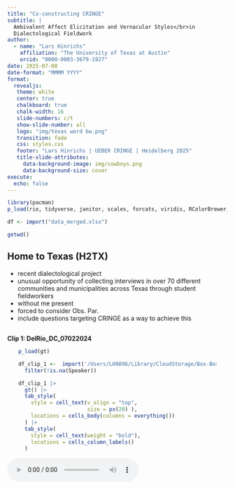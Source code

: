 ```yaml
---
title: "Co-constructing CRINGE"
subtitle: |
  Ambivalent Affect Elicitation and Vernacular Styles</br>in 
  Dialectological Fieldwork
author:
  - name: "Lars Hinrichs"
    affiliation: "The University of Texas at Austin"
    orcid: "0000-0003-3679-1927"
date: 2025-07-08
date-format: "MMMM YYYY"
format: 
  revealjs:
   theme: white
   center: true
   chalkboard: true
   chalk-width: 16
   slide-numbers: c/t
   show-slide-number: all
   logo: "img/texas word bw.png"
   transition: fade
   css: styles.css
   footer: "Lars Hinrichs | UEBER CRINGE | Heidelberg 2025"
   title-slide-attributes:
     data-background-image: img/cowboys.png
     data-background-size: cover
execute:
  echo: false
---
```



```r
library(pacman)
p_load(rio, tidyverse, janitor, scales, forcats, viridis, RColorBrewer, gt)
```

```r
df <- import("data_merged.xlsx")

getwd()
```

## Home to Texas (H2TX)

::: {.notes}

- recent dialectological project
- unusual opportunity of collecting interviews in over 70 different communities and municipalities across Texas through student fieldworkers
- without me present
- forced to consider Obs. Par.
- include questions targeting CRINGE as a way to achieve this

:::

## {background-iframe="https://www.youtube.com/embed/1GkKVKZJmiw?si=qED101A2aB1T0APj" background-interactive="true"}


## 

**Clip 1: DelRio_DC_07022024**

:::{style="width: 90%; margin: auto;"}

```r
p_load(gt)

df_clip_1 <-  import('/Users/LH9896/Library/CloudStorage/Box-Box/_TELL/Projects/TELL & H2TX/H2TX teaching/interview session 06-2025/Language_DelRio_DC_07022024_1.xlsx') |> 
  filter(!is.na(Speaker)) 

df_clip_1 |> 
  gt() |> 
  tab_style(
    style = cell_text(v_align = "top",
                      size = px(20) ),
    locations = cells_body(columns = everything())
  ) |> 
  tab_style(
    style = cell_text(weight = "bold"),
    locations = cells_column_labels()
  ) 

```

:::

<audio controls>
  <source src="av/Language_DelRio_DC_07022024_1.mp3" type="audio/mpeg">
  Your browser does not support the audio element.
</audio>

## {.smaller}
### Some concepts

:::{.fragment}
sociolinguistic interview 
  : Key data elicitation method in dialectology and sociolinguistics
:::

:::{.fragment}
observer's paradox 
  : The challenge of studying natural speech patterns when the very act of observing alters the way people speak (Labov 1972 a, b).
:::

:::{.fragment}
phatic communion
  : Create "ties of union" through the "exchange of words" (Malinowski 1923)
:::

:::{.fragment}
danger-of-death (DoD) question 
  : An interviewing tool used to elicit natural, casual speech from participants (Labov 1972 a, b).
:::

## {.smaller}
### Critiques of the DoD question and observer's paradox

:::{.incremental}
- Doubts about effectiveness (Milroy 1987, Butters 2000)
- Ethical problems with trauma narrative elicitation (Finlay 2005, Mendoza-Denton 2008, Schilling 2013)<br>&nbsp;
- "False dilemma?" - Slx interview as interactional event in its own right... all narrative is performative (Johnstone 2006, Schilling 2008, De Fina & Perrino 2011).
- Effects of observer's paradox can be mitigated (Cukor-Avila 2000)
- Sneller & Barnhardt (2023): pop-cultural context for chatty questions
:::

:::{.fragment}
:::{.callout-tip appearance="simple"}
In designing slx interview questions for the 21st century, we should move away from a concern with observer's paradox and toward **phaticity**.
:::
:::

## {.smaller}
### CRINGE as a phatic device

:::{.incremental}
- The humor inherent in CT makes speakers volunteer these topics precisely for phaticity's sake (Jefferson 1984).
- Speakers seek the relief of sharing cringey experiences in conversation online and f2f (Rimé 2009).
- Embrace of awkwardness can engender authenticity (Haen 2018, Lotfy 2024).
:::

## Research questions

::::{.columns}
:::{.column width="65%"}
1. Can a question aimed at eliciting CT effectively achieve what the DoD question was designed to do in slx interviews? 
1. If not, why? 
:::
:::{.column}
:::
::::

# Data and Methods {.light-text background-image="img/Burnet.png" style="color: white;"}


## 
### Collecting sociolinguistic interviews with Home To Texas (H2TX)

<br> 

Decentralized community-embedded fieldwork
: Wide geographic spread; superior community access.

## H2TX 2024 interviews

- map
- rural/urban
- gender
- ethnicity

## {.smaller}
### Interview protocol 

<br>

**A** - The community: strengths, weaknesses, and change <br>&nbsp;&nbsp;&nbsp;&nbsp;&nbsp;&nbsp;(open-ended)

**B** - Multilingualism: personal background and attitudes <br>&nbsp;&nbsp;&nbsp;&nbsp;&nbsp;&nbsp;(survey questions and Likert scale responses)

**C** - Open-ended conversation questions

**D** - Reading passage

<br>

:::{.fragment}
> **Key question: no. 15**
<br>Did you ever tell a story about another person, thinking the other person was not near you, but then turned around and saw that person was standing right next to you? &nbsp;&nbsp;[a.	Could you tell me about that? What happened?]
:::

## Method: Content analysis
<br>

::: {.callout-note icon=false appearance=simple}
## Did participant answer "yes" or "no"?

- If "yes", did they offer a story? 
- If "no", was an explanation provided? 
:::

## 

:::: {.container .incremental layout-ncol="2"}
:::{.fragment}
:::{.figure}

```r
#| fig-cap: "Overall Outcome Frequency"
#| out-width: "95%"
#| fig-align: "center"

all_rdbu_colors <- brewer.pal(9, "Set2")
# Select the 3rd and 10th colors
my_custom_colors1 <- all_rdbu_colors[c(2,1)]

dat <- df |> 
  filter(!response == "na") |> 
  count(response)

p1 <- ggplot(dat, aes(response, n,
             fill = response)) +
  geom_col(width = .5,
           color = "black",
           show.legend = F) +
  
  labs(y = NULL, x = NULL) +

  geom_text(
    aes(label = n), 
    hjust = -0.2,  
    size = 10,  # font size. Note: unit different (mm)
    family = "Georgia"
  ) +
  # make sure plot area is wide enough for new text
  scale_y_continuous(expand = expansion(mult = c(0, .15))) +
  coord_flip() +
  scale_fill_manual(values = my_custom_colors1) +
  theme_classic(base_size = 25, base_family = "Georgia") +
  theme(axis.text.y = element_text(size = 30),
    axis.text.x = element_blank(),
    axis.ticks.x = element_blank())

p1
```

:::
:::

:::{.fragment}
:::{.figure}

```r
#| fig-cap: "Response by Gender"
#| out-width: "95%"
#| fig-align: "center"

df_summary <- df |>
  filter(!response == "na") |>
  count(gender, response) |> # Count combinations of gender and response
  group_by(gender) |>       # Calculate percentages within each gender group
  mutate(pct = n / sum(n)) |>
  ungroup() |> 
  mutate(response = factor(response, levels = c("no", "yes")))

# 2. Now, create the plot using this summary data
ggplot(df_summary, aes(x = gender, y = n, fill = response)) +

  geom_col(position = "fill",
           color = "black", 
           width = .6,
           show.legend = F) +
           
  # --- ADD AND CUSTOMIZE THE PERCENTAGE LABELS ---
  geom_text(
    # Use the pre-calculated percentage 'pct' for the label
    aes(label = percent(pct, accuracy = 1)),
    # This is key: position the labels in the middle of each stacked segment
    position = position_fill(vjust = 0.5),
    size = 9, # Adjust size here (unit is mm)
    color = "white",
    fontface = "bold",
    family = "Georgia"
  ) +

  scale_y_continuous(labels = percent) +
  scale_fill_manual(values = my_custom_colors1) +
  labs(y = NULL, x = NULL) +
  coord_flip() +
  # guides(fill = guide_legend(reverse = TRUE)) +
  theme_classic(base_size = 25, base_family = "Georgia") +
  
  theme(
    axis.text.y = element_text(size = 28),
    axis.text.x = element_blank(),
    axis.ticks.x = element_blank()
    # Control size of the percentage axis labels "0%", "50%", etc.
    # axis.text.x = element_text(size = 20),
    # Control the legend title size
    # legend.title = element_text(size = 22),
    # Control the legend item ("yes", "no") size
    # legend.text = element_text(size = 20),
    # legend.title = element_blank(),
    # legend.position = "top"
  )

```

:::
:::

:::{.fragment}
:::{.figure}

```r
#| fig-cap: "Response by Hispanicity<sup>*</sup>"
#| out-width: "95%"
#| fig-align: "center"


df_summary <- df |>
  filter(!response == "na",
         race %in% c("white", "hispanic")) |> 
  count(race, response) |>  
  group_by(race) |>       
  mutate(pct = n / sum(n)) |>
  ungroup() |> 
  mutate(response = factor(response, levels = c("no", "yes")))
  
p3 <- ggplot(df_summary, aes(x = race, y = n, fill = response)) +
  geom_col(position = "fill",
           color = "black", 
           width = .6,
           show.legend = F) +
           
  geom_text(
    # Use the pre-calculated percentage 'pct' for the label
    aes(label = percent(pct, accuracy = 1)),
    # This is key: position the labels in the middle of each stacked segment
    position = position_fill(vjust = 0.5),
    size = 9, # Adjust size here (unit is mm)
    color = "white",
    fontface = "bold",
    family = "Georgia"
  ) +

  scale_y_continuous(labels = percent) +
  
  scale_fill_manual(values = my_custom_colors1) +
  labs(y = NULL, x = NULL) + 
  coord_flip() +
  # guides(fill = guide_legend(reverse = TRUE)) +
  theme_classic(base_size = 25, base_family = "Georgia") +
  
  theme(
    axis.text.y = element_text(size = 28),
    axis.text.x = element_blank(),
    axis.ticks.x = element_blank(),
    # legend.text = element_text(size = 20),
    # legend.title = element_blank(),
    # legend.position = "top",
    plot.subtitle = element_text(size = 18)
  )
  
p3
```

:::
:::

:::{.fragment}
:::{.figure}

```r
#| fig-cap: "Response by Rurality"
#| out-width: "95%"
#| fig-align: "center"

df_summary <- df |>
  filter(!response == "na") |>
  count(rural_urban, response) |> # Count combinations of gender and response
  group_by(rural_urban) |>       # Calculate percentages within each gender group
  mutate(pct = n / sum(n)) |>
  ungroup() |> 
  mutate(response = factor(response, levels = c("no", "yes")))

# Create the plot using summary data
ggplot(df_summary, aes(x = rural_urban, y = n, fill = response)) +

  geom_col(position = "fill",
           color = "black", 
           width = .6,
           show.legend = F) +
           
  # --- ADD AND CUSTOMIZE THE PERCENTAGE LABELS ---
  geom_text(
    # Use the pre-calculated percentage 'pct' for the label
    aes(label = percent(pct, accuracy = 1)),
    # This is key: position the labels in the middle of each stacked segment
    position = position_fill(vjust = 0.5),
    size = 9, # Adjust size here (unit is mm)
    color = "white",
    fontface = "bold",
    family = "Georgia"
  ) +

  scale_y_continuous(labels = percent) +
  scale_fill_manual(values = my_custom_colors1) +
  labs(y = NULL, x = NULL) + 
  coord_flip() +
  # guides(fill = guide_legend(reverse = TRUE)) +
  theme_classic(base_size = 25, base_family = "Georgia") +
  theme(
    axis.text.y = element_text(size = 28),
    axis.text.x = element_blank(),
    axis.ticks.x = element_blank()
    # Control size of the percentage axis labels "0%", "50%", etc.
    # axis.text.x = element_text(size = 20),
    # Control the legend title size
    # legend.title = element_text(size = 22),
    # Control the legend item ("yes", "no") size
    # legend.text = element_text(size = 20),
    # legend.title = element_blank(),
    # legend.position = "top"
  )

```

:::
:::
::::

## {.smaller}
### Response subtypes: Yes

<br><br>

```r
#| out-width: "95%"
#| fig-align: "center"

df |> 
  filter(response == "yes") |> 
  count(explanation_type, sort = T) |> 
  gt() |> 
  tab_style(
    style = cell_text(v_align = "top",
                      size = px(20)),
    locations = cells_body(columns = everything())
  ) |> 
  tab_style(
    style = cell_text(weight = "bold"),
    locations = cells_column_labels()
  ) 

```



## {.smaller}
### Clip 2 | Response subtypes: Yes

<br>

```r

df_clip_2 <-  import('av/Eagle_Pass_NC_06052024_1.xlsx') |> 
  filter(!is.na(Speaker)) 

df_clip_2 |> 
  gt() |> 
  tab_style(
    style = cell_text(v_align = "top",
                      size = px(18) ),
    locations = cells_body(columns = everything())
  ) |> 
  tab_style(
    style = cell_text(weight = "bold"),
    locations = cells_column_labels()
  ) |> 
  tab_options(
    table.width = pct(85),
    table.margin.left = px(0)
  )

```



<audio controls>
  <source src="av/Eagle_Pass_NC_06052024_1.mp3" type="audio/mpeg">
  Your browser does not support the audio element.
</audio>



## {.smaller}
### Clip 3 | Response subtypes: Yes

<br>

```r

df_clip_3 <-  import('av/Azle_HL_06252024_1.xlsx') |> 
  filter(!is.na(Speaker)) 

df_clip_3 |> 
  gt() |> 
  tab_style(
    style = cell_text(v_align = "top",
                      size = px(20) ),
    locations = cells_body(columns = everything())
  ) |> 
  tab_style(
    style = cell_text(weight = "bold",
                      size = px(21)),
    locations = cells_column_labels()
  ) |> 
  tab_options(
    table.width = pct(70),
    table.margin.left = px(0)
  )

```

<br>

<audio controls>
  <source src="av/Azle_HL_06252024_1.mp3" type="audio/mpeg">
  Your browser does not support the audio element.
</audio>

## {.smaller}
### Response subtypes: No

<br>

```r
#| out-width: "95%"
#| fig-align: "center"

df |> 
  filter(response == "no") |> 
  count(explanation_type, sort = T) |> 
  gt() |> 
  tab_style(
    style = cell_text(v_align = "top",
                      size = px(24)),
    locations = cells_body(columns = everything())
  ) |> 
  tab_style(
    style = cell_text(
      weight = "bold",
      size = px(24) 
    ),
    locations = cells_column_labels()
  ) |>
  tab_options(
    # table.width = pct(85),
    table.margin.left = px(2)
  )

```


## {.smaller}
### Clip 4 | Response subtypes: No

<br>

```r

df_clip_4 <-  import('av/Donna_AR_07192024_1.xlsx') |> 
  filter(!is.na(Speaker)) 

df_clip_4 |> 
  gt() |> 
  tab_style(
    style = cell_text(v_align = "top",
                      size = px(21) ),
    locations = cells_body(columns = everything())
  ) |> 
  tab_style(
    style = cell_text(weight = "bold"),
    locations = cells_column_labels()
  ) |> 
  tab_options(
    table.width = pct(70),
    table.margin.left = px(0)
  )

```

<br>

<audio controls>
  <source src="av/Donna_AR_07192024_1.mp3" type="audio/mpeg">
  Your browser does not support the audio element.
</audio>

## {.smaller}
### Clip 5 | Response subtypes: No

<br>

```r

df_clip_5 <-  import('av/Beaumont_MM_06252024_1.xlsx') |> 
  filter(!is.na(Speaker)) 

df_clip_5 |> 
  gt() |> 
  tab_style(
    style = cell_text(v_align = "top",
                      size = px(21) ),
    locations = cells_body(columns = everything())
  ) |> 
  tab_style(
    style = cell_text(weight = "bold"),
    locations = cells_column_labels()
  ) |> 
  tab_options(
    table.width = pct(70),
    table.margin.left = px(0)
  )

```

<br>

<audio controls>
  <source src="av/Beaumont_MM_06252024_1.mp3" type="audio/mpeg">
  Your browser does not support the audio element.
</audio>

## Summary {.smaller}

- Of the "no" answers, most avoid "trouble" by offering explanations (no memory, personal values), a laugh, "No, ma'am", or similar.
- Of the "yes" answers, many failed to provide stories, offered brief jokes, or betrayed discomfort. 
- Phatic communion around CT was rarely attained. 
- If it did, the conversational object was something else, e.g. the personal values.

:::{.fragment}
:::{.callout-tip appearance="simple"}
Does cultural conservatism predict a stronger rejection of the question?
:::
:::

# Conservative <br>Self-Positioning {.light-text background-image="img/cross.png" style="color: white;"}

## 

:::{.fragment}
CRINGE
  : A pop-culturally grounded concept.</br></br>
:::

:::{.fragment}
Cultural conservatism 
  : Coded on place talk segments of the interviews. Might negatively predict CT phaticity.</br></br>
:::

:::{.fragment}
Political conservatism
  : Explicit alignment with a political position.
:::

## Explicit political alignment {.smaller}

```r
#| out-width: "95%"
#| fig-align: "center"

my_colors <- c(
  "unclear" = "#FAF0E6",      
  "conservative" = "#DE0100", 
  "progressive" = "#3355FF",  
  "none" = "#303030"          
)

df_political <- rio::import("data_political.csv") |> 
  mutate(political_leaning = str_trim(political_leaning)
           )

plot_data <- df_political |>
  filter(!is.na(political_leaning), political_leaning != "NA", 
         political_leaning!="") |>
  count(political_leaning) |>
  mutate(political_leaning = fct_reorder(political_leaning, n),
         text_color = case_when(
           political_leaning == "unclear" ~ "black", 
           TRUE                           ~ "white"  
         )
         )

ggplot(plot_data, aes(x = political_leaning, y = n, fill = political_leaning)) +
  # Create the bars
  geom_col(show.legend = FALSE,
           width = 0.6
           ) +
  
  geom_text(
    aes(label = n, color = text_color), 
    hjust = 1.2,
    size = 8,
    family = "Georgia",
    show.legend = F
  ) +
  coord_flip() +
  scale_fill_manual(values = my_colors) +
  scale_color_identity() +
  labs(
    title = "Frequency of Political Leaning",
    x = NULL, 
    y = NULL  
  ) +
  theme_classic(base_size = 25, base_family = "Georgia") +
  theme(
    axis.text.x = element_blank(),
    axis.ticks.x = element_blank(),
    axis.line.x = element_blank() 
  )
```

## 

:::: {.container .incremental layout-ncol="2"}
:::{.fragment}
:::{.figure}

```r
#| fig-cap: "Response by political leaning"
#| out-width: "95%"
#| fig-align: "center"

df |> 
  filter(response != "na") |> 
  filter(political_leaning %in% c("conservative", "progressive")) |> 
  ggplot(aes(x = response)) +
  geom_bar(aes(y = after_stat(prop), group = 1), width = .5) +
  scale_y_continuous(labels = scales::percent) +
  facet_wrap(~political_leaning) +
  labs(x = NULL, y = NULL) + 
  theme_classic(base_size = 25, base_family = "Georgia") +
  theme(
    axis.text.x = element_text(angle = 17, vjust = .7),
    axis.ticks.x = element_blank(),
    axis.line.x = element_blank()  
  )
```
:::
:::

:::{.fragment}
:::{.figure}

```r
#| fig-cap: "Yes-response types by political leaning"
#| out-width: "95%"
#| fig-align: "center"

df |> 
  filter(response == "yes") |> 
  filter(political_leaning %in% c("conservative", "progressive")) |> 
  ggplot(aes(x = explanation_type)) +
  geom_bar(aes(y = after_stat(prop), group = 1), width = .5) +
  scale_y_continuous(labels = scales::percent) +
  facet_wrap(~political_leaning) +
  labs(x = NULL, y = NULL) + 
  theme_classic(base_size = 25, base_family = "Georgia") +
  theme(
    axis.text.x = element_text(angle = 17, vjust = .7),
    axis.ticks.x = element_blank(),
    axis.line.x = element_blank()  
  )
```
:::
:::

:::{.fragment}
:::{.figure}

```r
#| fig-cap: "No-response types by political leaning"
#| out-width: "95%"
#| fig-align: "center"

df |> 
  filter(response == "no") |> 
  filter(political_leaning %in% c("conservative", "progressive")) |> 
  ggplot(aes(x = explanation_type)) +
  geom_bar(aes(y = after_stat(prop), group = 1), width = .5) +
  scale_y_continuous(labels = scales::percent) +
  facet_wrap(~political_leaning) +
  labs(x = NULL, y = NULL) + 
  theme_classic(base_size = 18, base_family = "Georgia") +
  theme(
    axis.text.x = element_text(angle = 15, vjust = .7),
    axis.ticks.x = element_blank(),
    axis.line.x = element_blank()  
  )
```
:::
:::
::::


# Conclusions {background-image="img/cowboys2.png"} 

## Conclusions {.smaller}

:::{.incremental}
1. CT elicitation was found to be mostly at odds with its designated purpose in the slx interview.
1. Factors like familiarity, general openness, and interviewer persona seemed more effective.
1. New HT: orientations toward conservatism, as proxies for openness, may predict the success of the CT question in the slx interview.
:::

## Methodological takeaways {.smaller}

:::{.incremental}
1. Train student interviewers more deeply in the art of follow-up questions.
1. Take into account that CT can make participants uncomfortable - it may not land.
1. Square the protocol with participants' formal perception of the interview event.
1. Focus on more PT instead of CT.
1. Test CT elicitation again in one year when we request younger participants (2026?), and combine with one or two other questions designed to elicit CT.
:::

## 

Thank you for your attention.


<br>e-mail: TxE@utexas.edu 
<br>www: https://larshinrichs.site 




